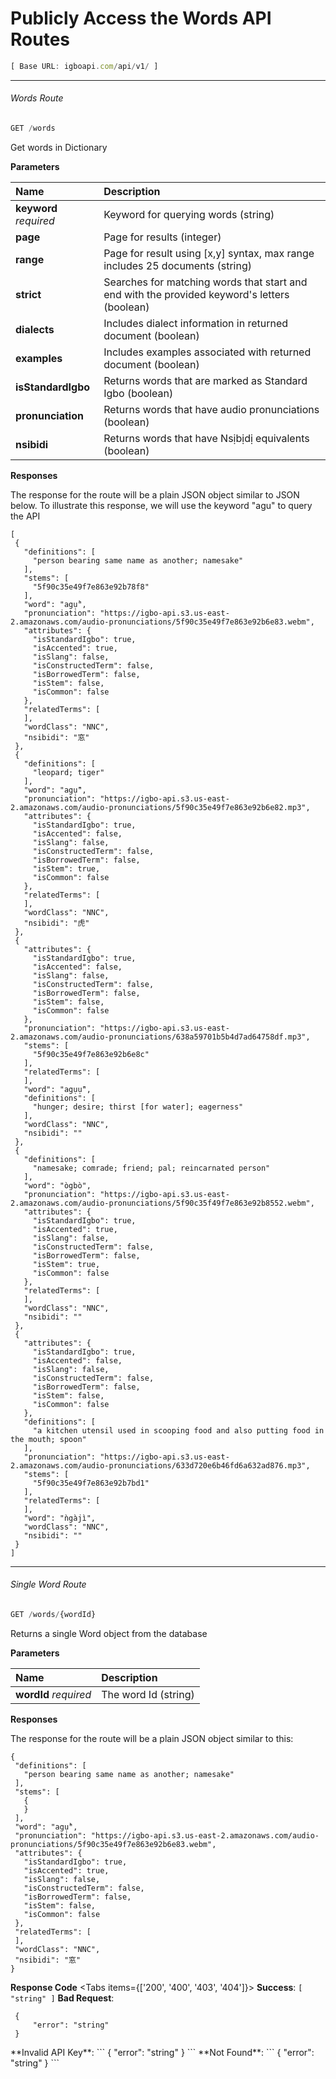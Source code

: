 
# Publicly Access the Words API Routes

```js {1}
[ Base URL: igboapi.com/api/v1/ ]
```

***

###### Words Route

```js copy
GET /words
```
Get words in Dictionary

 **Parameters**

| Name   | Description |
| :----- | :----- |
| **keyword** *required* | Keyword for querying words (string) |
| **page** | Page for results (integer) |
| **range** | Page for result using [x,y] syntax, max range includes 25 documents (string) |
| **strict**  | Searches for matching words that start and end with the provided keyword's letters (boolean) |
| **dialects** | Includes dialect information in returned document (boolean) |
| **examples** | Includes examples associated with returned document (boolean) |
| **isStandardIgbo**  | Returns words that are marked as Standard Igbo (boolean) |
| **pronunciation** | Returns words that have audio pronunciations (boolean) |
| **nsibidi** | Returns words that have Nsịbịdị equivalents (boolean) |


 **Responses**

 The response for the route will be a plain JSON object similar to JSON below. 
 To illustrate this response, we will use the keyword "agu" to query the API

 ```
 [
  {
    "definitions": [
      "person bearing same name as another; namesake"
    ],
    "stems": [
      "5f90c35e49f7e863e92b78f8"
    ],
    "word": "agụ̀",
    "pronunciation": "https://igbo-api.s3.us-east-2.amazonaws.com/audio-pronunciations/5f90c35e49f7e863e92b6e83.webm",
    "attributes": {
      "isStandardIgbo": true,
      "isAccented": true,
      "isSlang": false,
      "isConstructedTerm": false,
      "isBorrowedTerm": false,
      "isStem": false,
      "isCommon": false
    },
    "relatedTerms": [
    ],
    "wordClass": "NNC",
    "nsibidi": "窓"
  },
  {
    "definitions": [
      "leopard; tiger"
    ],
    "word": "agụ̄",
    "pronunciation": "https://igbo-api.s3.us-east-2.amazonaws.com/audio-pronunciations/5f90c35e49f7e863e92b6e82.mp3",
    "attributes": {
      "isStandardIgbo": true,
      "isAccented": false,
      "isSlang": false,
      "isConstructedTerm": false,
      "isBorrowedTerm": false,
      "isStem": true,
      "isCommon": false
    },
    "relatedTerms": [
    ],
    "wordClass": "NNC",
    "nsibidi": "虎"
  },
  {
    "attributes": {
      "isStandardIgbo": true,
      "isAccented": false,
      "isSlang": false,
      "isConstructedTerm": false,
      "isBorrowedTerm": false,
      "isStem": false,
      "isCommon": false
    },
    "pronunciation": "https://igbo-api.s3.us-east-2.amazonaws.com/audio-pronunciations/638a59701b5b4d7ad64758df.mp3",
    "stems": [
      "5f90c35e49f7e863e92b6e8c"
    ],
    "relatedTerms": [
    ],
    "word": "agụụ̄",
    "definitions": [
      "hunger; desire; thirst [for water]; eagerness"
    ],
    "wordClass": "NNC",
    "nsibidi": ""
  },
  {
    "definitions": [
      "namesake; comrade; friend; pal; reincarnated person"
    ],
    "word": "ògbò",
    "pronunciation": "https://igbo-api.s3.us-east-2.amazonaws.com/audio-pronunciations/5f90c35f49f7e863e92b8552.webm",
    "attributes": {
      "isStandardIgbo": true,
      "isAccented": true,
      "isSlang": false,
      "isConstructedTerm": false,
      "isBorrowedTerm": false,
      "isStem": true,
      "isCommon": false
    },
    "relatedTerms": [
    ],
    "wordClass": "NNC",
    "nsibidi": ""
  },
  {
    "attributes": {
      "isStandardIgbo": true,
      "isAccented": false,
      "isSlang": false,
      "isConstructedTerm": false,
      "isBorrowedTerm": false,
      "isStem": false,
      "isCommon": false
    },
    "definitions": [
      "a kitchen utensil used in scooping food and also putting food in the mouth; spoon"
    ],
    "pronunciation": "https://igbo-api.s3.us-east-2.amazonaws.com/audio-pronunciations/633d720e6b46fd6a632ad876.mp3",
    "stems": [
      "5f90c35e49f7e863e92b7bd1"
    ],
    "relatedTerms": [
    ],
    "word": "ǹgàjì",
    "wordClass": "NNC",
    "nsibidi": ""
  }
]
 ```

 ***

 ###### Single Word Route


```js copy
GET /words/{wordId}
```
Returns a single Word object from the database

 **Parameters**

| Name   | Description |
| :----- | :----- |
| **wordId** *required* | The word Id (string) |

 **Responses**

 The response for the route will be a plain JSON object similar to this:

 ```
{
  "definitions": [
    "person bearing same name as another; namesake"
  ],
  "stems": [
    {
    }
  ],
  "word": "agụ̀",
  "pronunciation": "https://igbo-api.s3.us-east-2.amazonaws.com/audio-pronunciations/5f90c35e49f7e863e92b6e83.webm",
  "attributes": {
    "isStandardIgbo": true,
    "isAccented": true,
    "isSlang": false,
    "isConstructedTerm": false,
    "isBorrowedTerm": false,
    "isStem": false,
    "isCommon": false
  },
  "relatedTerms": [
  ],
  "wordClass": "NNC",
  "nsibidi": "窓"
}
 ```

  **Response Code**
<Tabs items={['200', '400', '403', '404']}>
  <Tab>
    **Success**:
    ```
    [
        "string"
    ]
    ```
  </Tab>
  <Tab>
    **Bad Request**:
   ```
    {
        "error": "string"
    }
   ```
  </Tab>
  <Tab>
      **Invalid API Key**:
   ```
    {
        "error": "string"
    }
   ```
  </Tab>
  <Tab>
       **Not Found**:
   ```
    {
        "error": "string"
    }
   ```
  </Tab>
</Tabs>